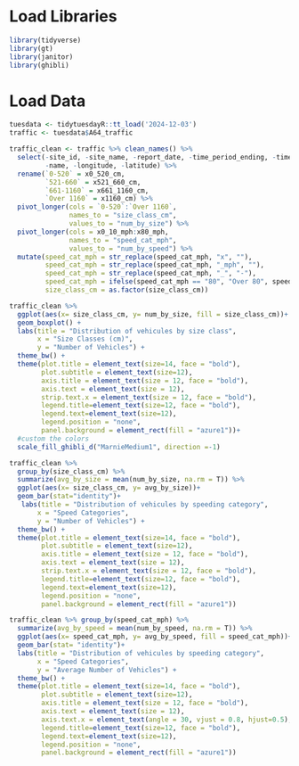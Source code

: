 
# Load Libraries 
```r
library(tidyverse)
library(gt)
library(janitor)
library(ghibli)
```

# Load Data
```r
tuesdata <- tidytuesdayR::tt_load('2024-12-03')
traffic <- tuesdata$A64_traffic
```

```r
traffic_clean <- traffic %>% clean_names() %>% 
  select(-site_id, -site_name, -report_date, -time_period_ending, -time_interval,
         -name, -longitude, -latitude) %>% 
  rename(`0-520` = x0_520_cm,
         `521-660` = x521_660_cm,
         `661-1160` = x661_1160_cm,
         `Over 1160` = x1160_cm) %>% 
  pivot_longer(cols = `0-520`:`Over 1160`,
               names_to = "size_class_cm",
               values_to = "num_by_size") %>% 
  pivot_longer(cols = x0_10_mph:x80_mph,
               names_to = "speed_cat_mph",
               values_to = "num_by_speed") %>% 
  mutate(speed_cat_mph = str_replace(speed_cat_mph, "x", ""),
         speed_cat_mph = str_replace(speed_cat_mph, "_mph", ""),
         speed_cat_mph = str_replace(speed_cat_mph, "_", "-"), 
         speed_cat_mph = ifelse(speed_cat_mph == "80", "Over 80", speed_cat_mph),
         size_class_cm = as.factor(size_class_cm)) 
```

```r
traffic_clean %>% 
  ggplot(aes(x= size_class_cm, y= num_by_size, fill = size_class_cm))+
  geom_boxplot() +
  labs(title = "Distribution of vehicules by size class",
       x = "Size Classes (cm)",
       y = "Number of Vehicles") +
  theme_bw() + 
  theme(plot.title = element_text(size=14, face = "bold"), 
        plot.subtitle = element_text(size=12),
        axis.title = element_text(size = 12, face = "bold"),
        axis.text = element_text(size = 12),
        strip.text.x = element_text(size = 12, face = "bold"),
        legend.title=element_text(size=12, face = "bold"),
        legend.text=element_text(size=12),
        legend.position = "none",
        panel.background = element_rect(fill = "azure1"))+
  #custom the colors 
  scale_fill_ghibli_d("MarnieMedium1", direction =-1)
```
```r
traffic_clean %>% 
  group_by(size_class_cm) %>% 
  summarize(avg_by_size = mean(num_by_size, na.rm = T)) %>% 
  ggplot(aes(x= size_class_cm, y= avg_by_size))+
  geom_bar(stat="identity")+
   labs(title = "Distribution of vehicules by speeding category",
       x = "Speed Categories",
       y = "Number of Vehicles") +
  theme_bw() + 
  theme(plot.title = element_text(size=14, face = "bold"), 
        plot.subtitle = element_text(size=12),
        axis.title = element_text(size = 12, face = "bold"),
        axis.text = element_text(size = 12),
        strip.text.x = element_text(size = 12, face = "bold"),
        legend.title=element_text(size=12, face = "bold"),
        legend.text=element_text(size=12),
        legend.position = "none",
        panel.background = element_rect(fill = "azure1"))
```

```r
traffic_clean %>% group_by(speed_cat_mph) %>% 
  summarize(avg_by_speed = mean(num_by_speed, na.rm = T)) %>% 
  ggplot(aes(x= speed_cat_mph, y= avg_by_speed, fill = speed_cat_mph))+
  geom_bar(stat= "identity")+
  labs(title = "Distribution of vehicules by speeding category",
       x = "Speed Categories",
       y = "Average Number of Vehicles") +
  theme_bw() + 
  theme(plot.title = element_text(size=14, face = "bold"), 
        plot.subtitle = element_text(size=12),
        axis.title = element_text(size = 12, face = "bold"),
        axis.text = element_text(size = 12),
        axis.text.x = element_text(angle = 30, vjust = 0.8, hjust=0.5),
        legend.title=element_text(size=12, face = "bold"),
        legend.text=element_text(size=12),
        legend.position = "none",
        panel.background = element_rect(fill = "azure1"))
```




